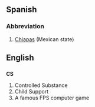 ==Spanish==
===Abbreviation===
#[[Chiapas]] (Mexican state)

==English==
==={{initialism}}===
'''CS'''

#Controlled Substance
#Child Support
#A famous FPS computer game